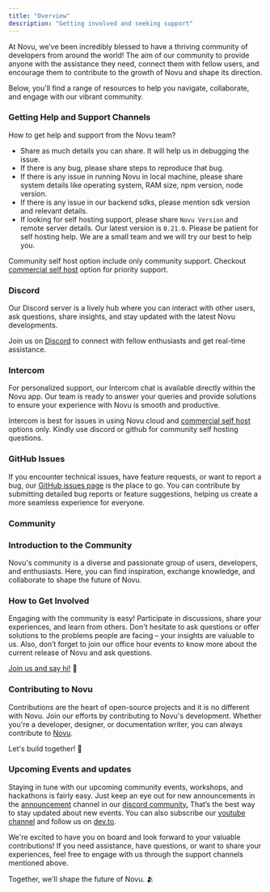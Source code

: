 ```yaml
---
title: "Overview"
description: "Getting involved and seeking support"
---
```


At Novu, we’ve been incredibly blessed to have a thriving community of developers from around the world! The aim of our community to provide anyone with the assistance they need, connect them with fellow users, and encourage them to contribute to the growth of Novu and shape its direction.

Below, you'll find a range of resources to help you navigate, collaborate, and engage with our vibrant community.

### **Getting Help and Support Channels**

How to get help and support from the Novu team?

- Share as much details you can share. It will help us in debugging the issue.
- If there is any bug, please share steps to reproduce that bug.
- If there is any issue in running Novu in local machine, please share system details like operating system, RAM size, npm version, node version.
- If there is any issue in our backend sdks, please mention sdk version and relevant details.
- If looking for self hosting support, please share `Novu Version` and remote server details. Our latest version is `0.21.0`. Please be patient for self hosting help. We are a small team and we will try our best to help you. 

<Info>Community self host option include only community support. Checkout [commercial self host](/self-hosting-novu/commerical-self-host) option for priority support.</Info>

### Discord

Our Discord server is a lively hub where you can interact with other users, ask questions, share insights, and stay updated with the latest Novu developments.

Join us on [Discord](https://discord.gg/novu?ref=docs-community-introduction) to connect with fellow enthusiasts and get real-time assistance.

### Intercom

For personalized support, our Intercom chat is available directly within the Novu app. Our team is ready to answer your queries and provide solutions to ensure your experience with Novu is smooth and productive.

<Tip>Intercom is best for issues in using Novu cloud and [commercial self host](/self-hosting-novu/commerical-self-host) options only. Kindly use discord or github for community self hosting questions.</Tip>

### GitHub Issues

If you encounter technical issues, have feature requests, or want to report a bug, our [GitHub issues page](https://github.com/novuhq/novu/issues) is the place to go. You can contribute by submitting detailed bug reports or feature suggestions, helping us create a more seamless experience for everyone.

### **Community**

### Introduction to the Community

Novu's community is a diverse and passionate group of users, developers, and enthusiasts. Here, you can find inspiration, exchange knowledge, and collaborate to shape the future of Novu.

### How to Get Involved

Engaging with the community is easy! Participate in discussions, share your experiences, and learn from others. Don't hesitate to ask questions or offer solutions to the problems people are facing – your insights are valuable to us. Also, don’t forget to join our office hour events to know more about the current release of Novu and ask questions.

[Join us and say hi!](https://discord.gg/novu?ref=docs-how-to-get-invlolved) 👋

### Contributing to Novu

Contributions are the heart of open-source projects and it is no different with Novu. Join our efforts by contributing to Novu's development. Whether you're a developer, designer, or documentation writer, you can always contribute to [Novu](https://github.com/novuhq/novu).

Let's build together! 💪

### Upcoming Events and updates

Staying in tune with our upcoming community events, workshops, and hackathons is fairly easy. Just keep an eye out for new announcements in the [announcement](https://discord.com/channels/895029566685462578/1040040454906986578) channel in our [discord community.](https://discord.gg/novu?ref=docs-upcoming-event) That’s the best way to stay updated about new events. You can also subscribe our [youtube channel](https://www.youtube.com/@novuhq) and follow us on [dev.to](https://dev.to/novu).

We're excited to have you on board and look forward to your valuable contributions! If you need assistance, have questions, or want to share your experiences, feel free to engage with us through the support channels mentioned above.

Together, we'll shape the future of Novu. 🫂

